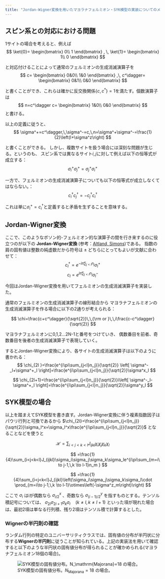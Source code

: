 ```yaml
---
title: "Jordan-Wigner変換を用いたマヨラナフェルミオン・SYK模型の実装についてのメモ"
---
```


## スピン系との対応における問題

1サイトの場合を考えると、例えば
$$
    \ket{0}=
    \begin{bmatrix}
        0\\
        1
    \end{bmatrix}
    ,
    \,
    \ket{1}=
    \begin{bmatrix}
        1\\
        0
    \end{bmatrix}
$$

と対応付けることによって通常のフェルミオンの生成消滅演算子を
$$
    c=
    \begin{bmatrix}
        0&0\\
        1&0
    \end{bmatrix}
    ,\,
    c^\dagger=
    \begin{bmatrix}
        0&1\\
        0&0
    \end{bmatrix}
$$

と書くことができ、これらは確かに反交換関係$\{c,c^\dagger\}=1$を満たす。個数演算子は
$$
    n=c^\dagger c=
    \begin{bmatrix}
        1&0\\
        0&0
    \end{bmatrix}
$$
と書ける。

以上の定義に従うと、
$$
    \sigma^+=c^\dagger,\,\sigma^-=c,\,n=\sigma^+\sigma^-=\frac{1}{2}\left(I+\sigma^z\right)
$$

と書くことができる。
しかし、複数サイトを扱う場合には深刻な問題が生じる。というのも、
スピン系では異なるサイト$i,j$に対して例えば以下の恒等式が成立する：
$$
    \sigma^+_i\sigma^+_j=\sigma^+_j\sigma^+_i
$$

一方で、フェルミオンの生成消滅演算子についても以下の恒等式が成立しなくてはならない。：
$$
    c^\dagger_i c^\dagger_j=-c^\dagger_j c^\dagger_i
$$

これは単に$\sigma^+_i=c^\dagger_i$と定義すると矛盾を生ずることを意味する。

## Jordan-Wigner変換

ここで、このようなボソン的-フェルミオン的な演算子の間を行き来するのに役立つのが以下の **Jordan-Wigner変換** (参考：[Altland, Simons](https://www.cambridge.org/core/books/condensed-matter-field-theory/0A8DE6503ED868D96985D9E7847C63FF))である。
指数の肩の固有値は整数の純虚数だから符号は $\pm$ どちらにとってもよいが文献に合わせて：
$$
    c^\dagger_l=e^{-i\pi\sum_{j<l}n_j} \sigma^+_l
$$
$$
    c_l= e^{i\pi\sum_{j<l}n_j} \sigma^-_l
$$

今回はJordan-Wigner変換を用いてフェルミオンの生成消滅演算子を実装した。

通常のフェルミオンの生成消滅演算子の線形結合から
マヨラナフェルミオンの生成消滅演算子を作る場合に以下の2通りが考えられる：

$$
    \chi=\frac{c+c^\dagger}{\sqrt{2}}\,\,{\rm or }\,\,i\frac{c-c^\dagger}{\sqrt{2}}
$$

マヨラナフェルミオンに0,1,2...2N-1と番号をつけていき、
偶数番目を前者、奇数番目を後者の生成消滅演算子で表現していく。

するとJordan-Wigner変換により、各サイトの生成消滅演算子は以下のように書かれる：
$$
    \chi_{2l  }=\frac{e^{i\pi\sum_{j<l}n_j}}{\sqrt{2}} \left[ \sigma^-_l+\sigma^+_l \right]=\frac{e^{i\pi\sum_{j<l}n_j}}{\sqrt{2}}\sigma^x_l
$$

$$
    \chi_{2l+1}=\frac{e^{i\pi\sum_{j<l}n_j}}{\sqrt{2}}i\left[ \sigma^-_l-\sigma^+_l \right]=\frac{e^{i\pi\sum_{j<l}n_j}}{\sqrt{2}}\sigma^y_l
$$

## SYK模型の場合

以上を踏まえてSYK模型を書き直す。Jordan-Wigner変換に伴う複素指数因子はパウリ行列と可換であるから $\chi_{2l}=\frac{e^{i\pi\sum_{j<l}n_j}}{\sqrt{2}}\sigma_l^x=\sigma_l^x\frac{e^{i\pi\sum_{j<l}n_j}}{\sqrt{2}}$ となることなどを使うと

$$
    \mathcal{H}=\sum_{i<j<k<l}J_{ijkl}\chi_i\chi_j\chi_k\chi_l
$$

$$
    =\frac{1}{4}\sum_{i<j<k<l}J_{ijkl}\sigma_i\sigma_j\sigma_k\sigma_le^{i\pi\sum_{m=i\to j-1,\,k \to l-1}n_m }
$$

$$
    =\frac{1}{4}\sum_{i<j<k<l}J_{ijkl}\left(\sigma_i\sigma_j\sigma_k\sigma_l\cdot \prod_{m=i\to j-1,\,k \to l-1}\otimes\left(-\sigma^z_m\right)\right)
$$

ここで $\sigma_i$ はiが偶数なら $\sigma^x_{i/2}$ 、奇数なら
$\sigma^y_{(i-1)/2}$ を指すものとする。テンソル積記号については、 $\sigma_{2i}\sigma_{2i+1}\sigma_{k}\sigma_{l}\quad (k\neq l,\, k\neq l+1)$ といった項が現れた場合は、最初2項は単なる行列積、残り2項はテンソル積で計算するとした。

### Wignerの半円則の確認

ランダム行列の特定のユニバーサリティクラスでは、固有値の分布が半円状に分布する**Wignerの半円則**に従うことが知られている。上記の実装法を用いて確認すると以下のような半円状の固有値分布が得られることが確かめられる(マヨラナフェルミオン18個の場合)。

![SYK模型の固有値分布。$N_\mathrm{Majorana}=18$ の場合。](JordanWigner_pics/18_eigval_dist.png)